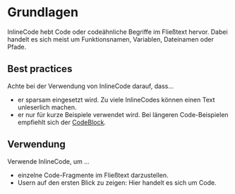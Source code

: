 # Grundlagen

InlineCode hebt Code oder codeähnliche Begriffe im Fließtext hervor.
Dabei handelt es sich meist um Funktionsnamen, Variablen, Dateinamen oder Pfade.

## Best practices

Achte bei der Verwendung von InlineCode darauf, dass…

- er sparsam eingesetzt wird. Zu viele InlineCodes können einen Text unleserlich machen.
- er nur für kurze Beispiele verwendet wird. Bei längeren Code-Beispielen empfiehlt sich der [CodeBlock](/03-components/content/code-block).

## Verwendung

Verwende InlineCode, um …

- einzelne Code-Fragmente im Fließtext darzustellen.
- Usern auf den ersten Blick zu zeigen: Hier handelt es sich um Code.
